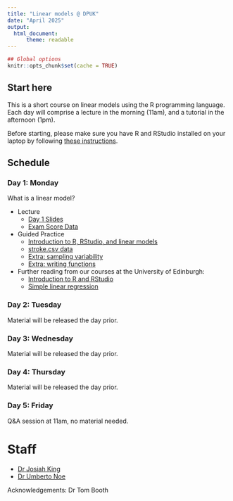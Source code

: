 ```yaml
---
title: "Linear models @ DPUK"
date: "April 2025"
output:
  html_document:
      theme: readable
---
```


```r
## Global options
knitr::opts_chunk$set(cache = TRUE)
```


## Start here

This is a short course on linear models using the R programming language. Each day will comprise a lecture in the morning (11am), and a tutorial in the afternoon (1pm).

Before starting, please make sure you have R and RStudio installed on your laptop by following [these instructions](install-update-r.html).


## Schedule {.tabset .tabset-pills}


### Day 1: Monday

What is a linear model?

- Lecture
    + [Day 1 Slides](DPUK_2025_Day1.html#1)
    + [Exam Score Data](dapr2_lec07.csv)
 
- Guided Practice
    + [Introduction to R, RStudio, and linear models](day1_practical/day1_practical.R)
    + [stroke.csv data](day1_practical/stroke.csv)
    + [Extra: sampling variability](day1_practical/day1_extra_sampling.R)
    + [Extra: writing functions](day1_practical/day1_extra_function.R)
 
- Further reading from our courses at the University of Edinburgh:
    + [Introduction to R and RStudio](https://uoepsy.github.io/dapr1/2122/labs/intro_r_rstudio_year1.html)
    + [Simple linear regression](https://uoepsy.github.io/usmr/2425/labs/05b_slr.html)


### Day 2: Tuesday

Material will be released the day prior.

<!-- Multiple linear regression -->

<!-- - Lecture -->
<!--     + [Day 2 Slides](DPUK_2025_Day2.html#1) -->
<!--     + [Salary 1](salary_lec.csv) -->

<!-- - Guided Practice -->
<!--     + [R script](day2_practical.R) -->
<!--     + [stroke.csv data](stroke.csv) -->
<!-- - Further reading from our courses at the University of Edinburgh: -->
<!--     + [Multiple linear regression](https://uoepsy.github.io/dapr2/2324/labs/1_02_mlr.html) -->
<!--     + [Multiple linear regression & Standardization](https://uoepsy.github.io/dapr2/2324/labs/1_03_mlr_stz.html) -->
<!--     + [Model Comparison](https://uoepsy.github.io/dapr2/2324/labs/1_04_model_fit_comp.html) -->


### Day 3: Wednesday

Material will be released the day prior.

<!-- Interactions -->

<!-- - Lecture -->
<!--     + [Day 3 Slides](DPUK_2025_Day3.html#1) -->
<!--     + [Salary 2](salary2.csv) -->
<!--     + Salary 3 data (on it's way) -->

<!-- - Guided Practice -->
<!--     + [R script](day3_practical.R) -->
<!--     + [acer.csv data](acer.csv) -->

<!-- - Further reading from our courses at the University of Edinburgh: -->
<!--     + [Interactions 1: Categorical*Continuous](https://uoepsy.github.io/dapr2/2324/labs/2_01_int1_nc.html) -->
<!--     + [Interactions 2: Continuous*Continuous](https://uoepsy.github.io/dapr2/2324/labs/2_02_int2_nn.html) -->
<!--     + [Interactions 3: Categorical*Categorical](https://uoepsy.github.io/dapr2/2324/labs/2_03_int3_cc.html) -->


### Day 4: Thursday

Material will be released the day prior.

<!-- Assumptions and diagnostics -->

<!-- - Lecture -->
<!--     + [Day 4 Slides](DPUK_2025_Day4.html#1) -->

<!-- - Guided Practice -->
<!--     + [R script](day4_practical.R) -->
<!--     + [Influencer data](sillydata.csv) -->
<!--     + [Outliers, High Leverage, and Influential Points](out-lev-infl.pdf) -->

<!-- - Further reading from our courses at the University of Edinburgh: -->
<!--     + [Assumptions & Diagnostics](https://uoepsy.github.io/dapr2/2324/labs/1_08_assump_diag.html) -->
<!--     + [Writing up](https://uoepsy.github.io/dapr2/2324/labs/1_10_writeup_recap_blk2.html) -->


### Day 5: Friday

Q&A session at 11am, no material needed.


# Staff

- [Dr Josiah King](https://www.ed.ac.uk/profile/josiah-pj-king)
- [Dr Umberto Noe](https://www.ed.ac.uk/profile/umberto-noe)

Acknowledgements: Dr Tom Booth
